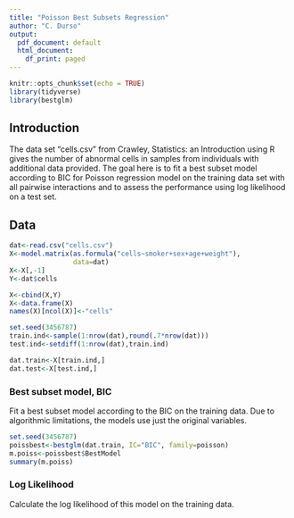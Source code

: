 ---
title: "Poisson Best Subsets Regression"
author: "C. Durso"
output:
  pdf_document: default
  html_document:
    df_print: paged
---
```{r setup, include=FALSE}
knitr::opts_chunk$set(echo = TRUE)
library(tidyverse)
library(bestglm)
```

## Introduction

The data set "cells.csv" from Crawley, Statistics: an Introduction using R gives the number of abnormal cells in samples from individuals with additional data provided. The goal here is to fit a best subset model according to BIC for Poisson regression model on the training data set with all pairwise interactions and to assess the performance using log likelihood on a test set.


## Data

```{r, cache=TRUE}

dat<-read.csv("cells.csv")
X<-model.matrix(as.formula("cells~smoker+sex+age+weight"),
                data=dat)
X<-X[,-1]
Y<-dat$cells

X<-cbind(X,Y)
X<-data.frame(X)
names(X)[ncol(X)]<-"cells"

set.seed(3456787)
train.ind<-sample(1:nrow(dat),round(.7*nrow(dat)))
test.ind<-setdiff(1:nrow(dat),train.ind)

dat.train<-X[train.ind,]
dat.test<-X[test.ind,]
```


### Best subset model, BIC

Fit a best subset model according to the BIC on the training data. Due to algorithmic limitations, the models use just the original variables.

```{r}
set.seed(3456787)
poissbest<-bestglm(dat.train, IC="BIC", family=poisson)
m.poiss<-poissbest$BestModel
summary(m.poiss)
```

### Log Likelihood

Calculate the log likelihood of this model on the training data.

```{r}

```











